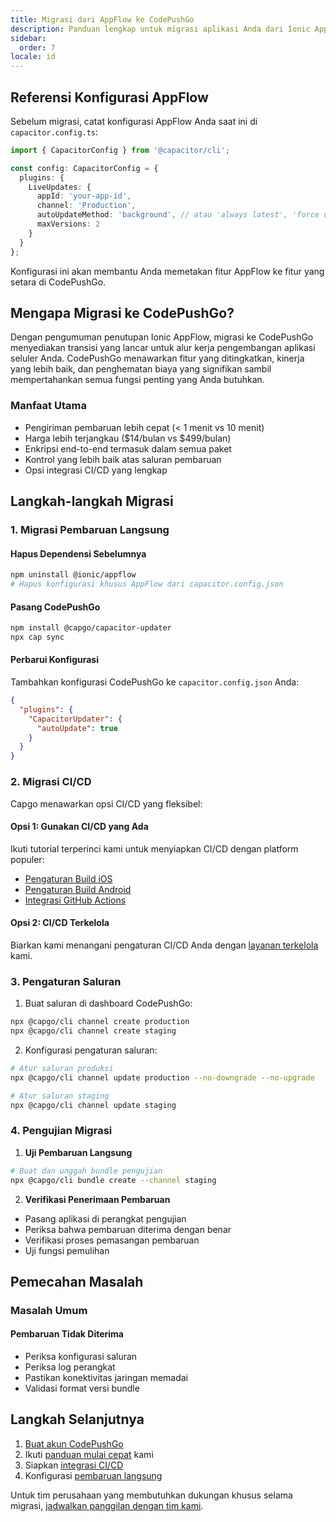 ```yaml
---
title: Migrasi dari AppFlow ke CodePushGo
description: Panduan lengkap untuk migrasi aplikasi Anda dari Ionic AppFlow ke CodePushGo
sidebar:
  order: 7
locale: id
---
```


## Referensi Konfigurasi AppFlow

Sebelum migrasi, catat konfigurasi AppFlow Anda saat ini di `capacitor.config.ts`:

```typescript
import { CapacitorConfig } from '@capacitor/cli';

const config: CapacitorConfig = {
  plugins: {
    LiveUpdates: {
      appId: 'your-app-id',
      channel: 'Production',
      autoUpdateMethod: 'background', // atau 'always latest', 'force update'
      maxVersions: 2
    }
  }
};
```

Konfigurasi ini akan membantu Anda memetakan fitur AppFlow ke fitur yang setara di CodePushGo.

## Mengapa Migrasi ke CodePushGo?

Dengan pengumuman penutupan Ionic AppFlow, migrasi ke CodePushGo menyediakan transisi yang lancar untuk alur kerja pengembangan aplikasi seluler Anda. CodePushGo menawarkan fitur yang ditingkatkan, kinerja yang lebih baik, dan penghematan biaya yang signifikan sambil mempertahankan semua fungsi penting yang Anda butuhkan.

### Manfaat Utama
- Pengiriman pembaruan lebih cepat (< 1 menit vs 10 menit)
- Harga lebih terjangkau ($14/bulan vs $499/bulan)
- Enkripsi end-to-end termasuk dalam semua paket
- Kontrol yang lebih baik atas saluran pembaruan
- Opsi integrasi CI/CD yang lengkap

## Langkah-langkah Migrasi

### 1. Migrasi Pembaruan Langsung

#### Hapus Dependensi Sebelumnya
```bash
npm uninstall @ionic/appflow
# Hapus konfigurasi khusus AppFlow dari capacitor.config.json
```

#### Pasang CodePushGo
```bash
npm install @capgo/capacitor-updater
npx cap sync
```

#### Perbarui Konfigurasi
Tambahkan konfigurasi CodePushGo ke `capacitor.config.json` Anda:
```json
{
  "plugins": {
    "CapacitorUpdater": {
      "autoUpdate": true
    }
  }
}
```

### 2. Migrasi CI/CD

Capgo menawarkan opsi CI/CD yang fleksibel:

#### Opsi 1: Gunakan CI/CD yang Ada
Ikuti tutorial terperinci kami untuk menyiapkan CI/CD dengan platform populer:
- [Pengaturan Build iOS](https://capgo.app/blog/automatic-capacitor-ios-build-github-action/)
- [Pengaturan Build Android](https://capgo.app/blog/automatic-capacitor-android-build-github-action/)
- [Integrasi GitHub Actions](https://capgo.app/blog/automatic-capacitor-ios-build-github-action/)

#### Opsi 2: CI/CD Terkelola
Biarkan kami menangani pengaturan CI/CD Anda dengan [layanan terkelola](https://cal.com/martindonadieu/mobile-ci-cd-done-for-you) kami.

### 3. Pengaturan Saluran

1. Buat saluran di dashboard CodePushGo:
```bash
npx @capgo/cli channel create production
npx @capgo/cli channel create staging
```

2. Konfigurasi pengaturan saluran:
```bash
# Atur saluran produksi
npx @capgo/cli channel update production --no-downgrade --no-upgrade

# Atur saluran staging
npx @capgo/cli channel update staging
```

### 4. Pengujian Migrasi

1. **Uji Pembaruan Langsung**
```bash
# Buat dan unggah bundle pengujian
npx @capgo/cli bundle create --channel staging
```

2. **Verifikasi Penerimaan Pembaruan**
- Pasang aplikasi di perangkat pengujian
- Periksa bahwa pembaruan diterima dengan benar
- Verifikasi proses pemasangan pembaruan
- Uji fungsi pemulihan

## Pemecahan Masalah

### Masalah Umum

#### Pembaruan Tidak Diterima
- Periksa konfigurasi saluran
- Periksa log perangkat
- Pastikan konektivitas jaringan memadai
- Validasi format versi bundle

## Langkah Selanjutnya

1. [Buat akun CodePushGo](https://capgo.app/register/)
2. Ikuti [panduan mulai cepat](/docs/getting-started/quickstart/) kami
3. Siapkan [integrasi CI/CD](/docs/getting-started/cicd-integration/)
4. Konfigurasi [pembaruan langsung](/docs/live-updates/)

Untuk tim perusahaan yang membutuhkan dukungan khusus selama migrasi, [jadwalkan panggilan dengan tim kami](https://cal.com/martindonadieu/capgo-enterprise-inquiry).
